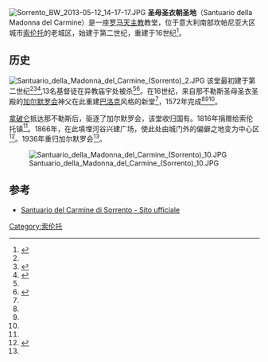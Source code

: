 {{Coord|40.626494|14.376666|type:landmark|display=title}}
[[File:Sorrento_BW_2013-05-12_14-17-17.JPG|right]]
'''圣母圣衣朝圣地'''（Santuario della Madonna del Carmine）是一座[[罗马天主教|罗马天主教]]教堂，位于意大利南部坎帕尼亚大区城市[[索伦托|索伦托]]的老城区，始建于第二世纪，重建于16世纪<ref name="Storia">{{Cite web|url=http://www.santuariodelcarminesorrento.it/storia.asp|title=La storia del santuario|editor=Nino Cuomo|4=|access-date=2014-11-26|archive-url=https://web.archive.org/web/20150924094212/http://www.santuariodelcarminesorrento.it/storia.asp|archive-date=2015-09-24|dead-url=yes}}</ref>。

==历史==
[[File:Santuario_della_Madonna_del_Carmine_(Sorrento)_2.JPG|thumb]]
该堂最初建于第二世纪<ref name="Storia"/><ref>{{Cite web|url=http://www.sorrentocityportal.it/edifici-di-culto-santuario-della-madonna-del-carmine/|title=Edifici di culto - Il santuario della Madonna del Carmine a Sorrento|3=|deadurl=yes|archiveurl=https://web.archive.org/web/20140221231408/http://www.sorrentocityportal.it/edifici-di-culto-santuario-della-madonna-del-carmine/|archivedate=2014-02-21|accessdate=2014-11-26}}</ref><ref name="Holiday">{{Cite web|url=http://www.sorrentoholiday.info/italian/sorrento-carmine.htm|title=Sorrento - Chiesa del Carmine|accessdate=2014-02-15|archive-date=2016-08-27|archive-url=https://web.archive.org/web/20160827220310/http://www.sorrentoholiday.info/italian/sorrento-carmine.htm|dead-url=no}}</ref>,13名基督徒在异教庙宇处被杀<ref name="Storia"/><ref name="Viaggi">{{Cite web|url=http://www.viaggispirituali.it/2011/11/santuario-madonna-del-carmine-sorrento-napoli/|title=La Madonna del Carmine a Sorrento|editor=Paolo Tonini|4=|accessdate=2014-11-26|archive-date=2020-09-20|archive-url=https://web.archive.org/web/20200920005711/http://www.viaggispirituali.it/2011/11/santuario-madonna-del-carmine-sorrento-napoli/|dead-url=no}}</ref>。在16世纪，来自那不勒斯圣母圣衣圣殿的[[加尔默罗会|加尔默罗会]]神父在此重建[[巴洛克|巴洛克]]风格的新堂<ref name="Storia"/>，1572年完成<ref name="Viaggi"/><ref name="Holiday"/><ref name="Holiday"/>。

[[拿破仑|拿破仑]]抵达那不勒斯后，驱逐了加尔默罗会，该堂收归国有。1816年捐赠给索伦托镇<ref name="Storia"/>。1866年，在此填埋河谷兴建广场，使此处由城门外的偏僻之地变为中心区<ref>{{Cite web|url=http://www.sorrentoinfo.it/la-chiesa-del-carmine/|title=Brevi cenni sulla chiesa|editor=Paolo Tonini|accessdate=2014-02-15|archive-date=2015-09-24|archive-url=https://web.archive.org/web/20150924103851/http://www.sorrentoinfo.it/la-chiesa-del-carmine/|dead-url=no}}</ref>。1936年重归加尔默罗会<ref name="Storia"/>。 

[[File:Santuario_della_Madonna_del_Carmine_(Sorrento)_10.JPG|thumb]]

== 参考 ==
<references/>
*[https://web.archive.org/web/20130624080631/http://santuariodelcarminesorrento.it/ Santuario del Carmine di Sorrento - Sito ufficiale]
[[Category:索伦托|Category:索伦托]]